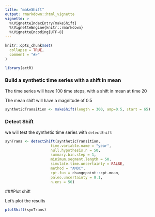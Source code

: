 ```yaml
---
title: "makeShift"
output: rmarkdown::html_vignette
vignette: >
  %\VignetteIndexEntry{makeShift}
  %\VignetteEngine{knitr::rmarkdown}
  %\VignetteEncoding{UTF-8}
---
```


```r
knitr::opts_chunk$set(
  collapse = TRUE,
  comment = "#>"
)
```

```r
library(actR)
```

### Build a synthetic time series with a shift in mean

The time series will have 100 time steps, with a shift in mean at time 20

The mean shift will have a magnitude of 0.5

```r
syntheticTransition <- makeShift(length = 300, amp=0.5, start = 65)
```

### Detect Shift

we will test the synthetic time series with `detectShift`

```r
synTrans <- detectShift(syntheticTransition,
                     time.variable.name = "year",
                     null.hypothesis.n = 50,
                     summary.bin.step = 1,
                     minimum.segment.length = 50,
                     simulate.time.uncertainty = FALSE,
                     method = "AMOC",
                     cpt.fun = changepoint::cpt.mean,
                     paleo.uncertainty = 0.1,
                     n.ens = 50)
```


###Plot shift

Let's plot the results

```r

plotShift(synTrans)

```
